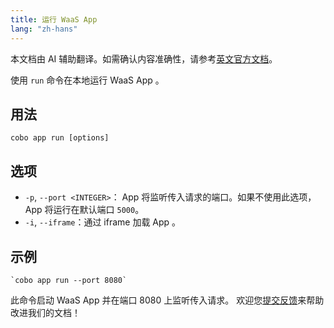 ```yaml
---
title: 运行 WaaS App 
lang: "zh-hans"
---
```

<Note>本文档由 AI 辅助翻译。如需确认内容准确性，请参考[英文官方文档](https://www.cobo.com/developers/v2/guides/overview/introduction)。</Note>

使用 `run` 命令在本地运行 WaaS App 。

## 用法
```shell
cobo app run [options]
```

## 选项
- `-p`, `--port <INTEGER>`： App 将监听传入请求的端口。如果不使用此选项， App 将运行在默认端口 `5000`。
- `-i`, `--iframe`：通过 iframe 加载 App 。

## 示例

```shell
`cobo app run --port 8080`
```

此命令启动 WaaS App 并在端口 8080 上监听传入请求。
<Tip>欢迎您[提交反馈](https://forms.zohopublic.com/cobo/form/DocumentFeedbackForm/formperma/QvLOhxJv1_JMsJ-1dleZ8Itb_7rzN-LtgvsDdxosoVI)来帮助改进我们的文档！</Tip>